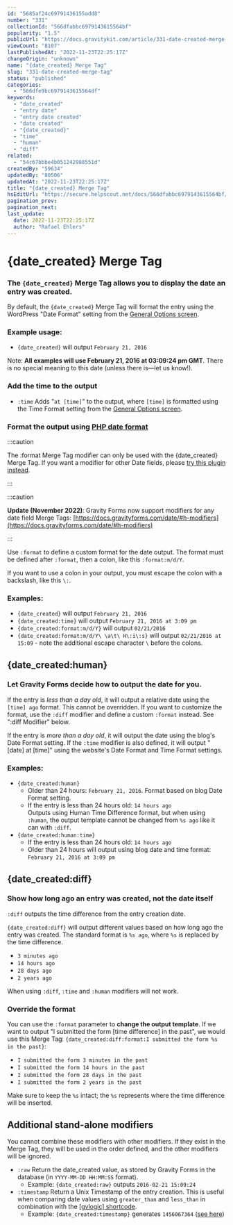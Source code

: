 ```yaml
---
id: "5685af24c69791436155add8"
number: "331"
collectionId: "566dfabbc6979143615564bf"
popularity: "1.5"
publicUrl: "https://docs.gravitykit.com/article/331-date-created-merge-tag"
viewCount: "8107"
lastPublishedAt: "2022-11-23T22:25:17Z"
changeOrigin: "unknown"
name: "{date_created} Merge Tag"
slug: "331-date-created-merge-tag"
status: "published"
categories: 
  - "566dfe9bc6979143615564df"
keywords: 
  - "date_created"
  - "entry date"
  - "entry date created"
  - "date created"
  - "{date_created}"
  - "time"
  - "human"
  - "diff"
related: 
  - "54c67bbbe4b051242988551d"
createdBy: "59634"
updatedBy: "80506"
updatedAt: "2022-11-23T22:25:17Z"
title: "{date_created} Merge Tag"
hsEditUrl: "https://secure.helpscout.net/docs/566dfabbc6979143615564bf/article/5685af24c69791436155add8"
pagination_prev: 
pagination_next: 
last_update:
  date: 2022-11-23T22:25:17Z
  author: "Rafael Ehlers"
---
```


# {date_created} Merge Tag

### The `{date_created}` Merge Tag allows you to display the date an entry was created.

By default, the `{date_created}` Merge Tag will format the entry using the WordPress "Date Format" setting from the [General Options screen](https://codex.wordpress.org/Settings_General_Screen).

### Example usage:

- `{date_created}` will output `February 21, 2016`

Note: **All examples will use February 21, 2016 at 03:09:24 pm GMT**. There is no special meaning to this date (unless there is—let us know!).

### Add the time to the output

- `:time` Adds "`at [time]`" to the output, where `[time]` is formatted using the Time Format setting from the [General Options screen](https://codex.wordpress.org/Settings_General_Screen).

### Format the output using [PHP date format](https://codex.wordpress.org/Formatting_Date_and_Time)


:::caution

The :format Merge Tag modifier can only be used with the {date\_created} Merge Tag. If you want a modifier for other Date fields, please [try this plugin instead](https://gravitywiz.com/gravity-forms-date-merge-tags/).

:::

 
:::caution

**Update (November 2022)**: Gravity Forms now support modifiers for any date field Merge Tags: [https://docs.gravityforms.com/date/#h-modifiers](https://docs.gravityforms.com/date/#h-modifiers)

:::

  Use `:format` to define a custom format for the date output. The format must be defined after `:format`, then a colon, like this `:format:m/d/Y`.

If you want to use a colon in your output, you must escape the colon with a backslash, like this `\:`.

### Examples:

- `{date_created}` will output `February 21, 2016`
- `{date_created:time}` will output `February 21, 2016 at 3:09 pm`
- `{date_created:format:m/d/Y}` will output `02/21/2016`
- `{date_created:format:m/d/Y\ \a\t\ H\:i\:s}` will output `02/21/2016 at 15:09` - note the additional escape character `\` before the colons.

## **{date\_created:human}**

### Let Gravity Forms decide how to output the date for you.

If the entry is *less than a day old*, it will output a relative date using the `[time] ago` format. This cannot be overridden. If you want to customize the format, use the `:diff` modifier and define a custom `:format` instead. See ":diff Modifier" below.

If the entry is *more than a day old*, it will output the date using the blog's Date Format setting. If the `:time` modifier is also defined, it will output "\[date\] at \[time\]" using the website's Date Format and Time Format settings.

### Examples:

- `{date_created:human}`
   - Older than 24 hours: `February 21, 2016`. Format based on blog Date Format setting.
   - If the entry is less than 24 hours old: `14 hours ago`  
        Outputs using Human Time Difference format, but when using `:human`, the output template cannot be changed from `%s ago` like it can with `:diff`.
- `{date_created:human:time}`
   - If the entry is less than 24 hours old: `14 hours ago`
   - Older than 24 hours will output using blog date and time format: `February 21, 2016 at 3:09 pm`

## **{date\_created:diff}**

### Show how long ago an entry was created, not the date itself

`:diff` outputs the time difference from the entry creation date.

`{date_created:diff}` will output different values based on how long ago the entry was created. The standard format is `%s ago`, where `%s` is replaced by the time difference.

- `3 minutes ago`
- `14 hours ago`
- `28 days ago`
- `2 years ago`

When using `:diff`, `:time` and `:human` modifiers will not work.

<a name="override-the-format"></a>

### Override the format

You can use the `:format` parameter to **change the output template**. If we want to output "I submitted the form \[time difference\] in the past", we would use this Merge Tag: `{date_created:diff:format:I submitted the form %s in the past}`:

- `I submitted the form 3 minutes in the past`
- `I submitted the form 14 hours in the past`
- `I submitted the form 28 days in the past`
- `I submitted the form 2 years in the past`

Make sure to keep the `%s` intact; the `%s` represents where the time difference will be inserted.

## **Additional stand-alone modifiers**

You cannot combine these modifiers with other modifiers. If they exist in the Merge Tag, they will be used in the order defined, and the other modifiers will be ignored.

- `:raw` Return the date\_created value, as stored by Gravity Forms in the database (in `YYYY-MM-DD HH:MM:SS` format). 
   - Example: `{date_created:raw}` outputs `2016-02-21 15:09:24`
- `:timestamp` Return a Unix Timestamp of the entry creation. This is useful when comparing date values using `greater_than` and `less_than` in combination with the [\[gvlogic\] shortcode](https://docs.gravitykit.com/article/252-gvlogic-shortcode). 
   - Example: `{date_created:timestamp}` generates `1456067364` ([see here](http://www.timestampgenerator.com/1456067364/#result))